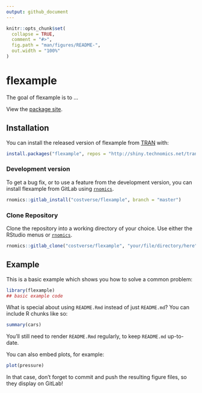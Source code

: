 ```yaml
---
output: github_document
---
```


<!-- README.md is generated from README.Rmd. Please edit that file -->

```r
knitr::opts_chunk$set(
  collapse = TRUE,
  comment = "#>",
  fig.path = "man/figures/README-",
  out.width = "100%"
)
```

# flexample

<!-- badges: start -->
<!-- badges: end -->

The goal of flexample is to ...

View the [package site](http://shiny.technomics.net/tran/www/docs/flexample).

## Installation

You can install the released version of flexample from [TRAN](http://shiny.technomics.net/tran/www/home/) with:

```r
install.packages("flexample", repos = "http://shiny.technomics.net/tran")
```

### Development version

To get a bug fix, or to use a feature from the development version, you can install flexample from GitLab using [`rnomics`](http://shiny.technomics.net/tran/www/docs/rnomics/).

```r
rnomics::gitlab_install("costverse/flexample", branch = "master")
```

### Clone Repository

Clone the repository into a working directory of your choice. Use either the RStudio menus or [`rnomics`](http://shiny.technomics.net/tran/www/docs/rnomics/).

```r
rnomics::gitlab_clone("costverse/flexample", "your/file/directory/here")
```

## Example

This is a basic example which shows you how to solve a common problem:

```r
library(flexample)
## basic example code
```

What is special about using `README.Rmd` instead of just `README.md`? You can include R chunks like so:

```r
summary(cars)
```

You'll still need to render `README.Rmd` regularly, to keep `README.md` up-to-date.

You can also embed plots, for example:

```r
plot(pressure)
```

In that case, don't forget to commit and push the resulting figure files, so they display on GitLab!
